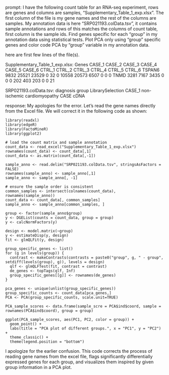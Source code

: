 prompt:
I have the following count table for an RNA-seq experiment, rows are genes and columns are samples, "Supplementary_Table_1_exp.xlsx". The first column of the file is my gene names and the rest of the columns are samples. My annotation data is here  "SRP021193.colData.tsv", it contains sample annotations and rows of this matches the columns of count table, first column is the sample ids. Find genes specific for each "group" in my annotation data  using statistical tests. Plot PCA only using "group" specific genes and color code PCA by "group" variable in my annotation data.

here are first few lines of the file(s).

Supplementary_Table_1_exp.xlsx:
Genes	CASE_1	CASE_2	CASE_3	CASE_4	CASE_5	CASE_6	CTRL_1	CTRL_2	CTRL_3	CTRL_4	CTRL_5	CTRL_6
TSPAN6	9832	25521	23529	0	32	0	10558	20573	6507	0	0	 0
TNMD	3281	 7167	 3435	0	 0	0	  202	  403	 203	0	0	21


SRP021193.colData.tsv:
	diagnosis	group	LibrarySelection
CASE_1	non-ischemic cardiomyopathy	CASE	cDNA


response:
My apologies for the error. Let's read the gene names directly from the Excel file. We will correct it in the following code as shown:

```
library(readxl)
library(edgeR)
library(FactoMineR)
library(ggplot2)

# load the count matrix and sample annotation
count_data <- read_excel("Supplementary_Table_1_exp.xlsx")
rownames(count_data) <- count_data[,1]
count_data <- as.matrix(count_data[,-1])

sample_anno <- read.delim("SRP021193.colData.tsv", stringsAsFactors = FALSE)
rownames(sample_anno) <- sample_anno[,1]
sample_anno <- sample_anno[, -1]

# ensure the sample order is consistent
common_samples <- intersect(colnames(count_data), rownames(sample_anno))
count_data <- count_data[, common_samples]
sample_anno <- sample_anno[common_samples, ]

group <- factor(sample_anno$group)
y <- DGEList(counts = count_data, group = group)
y <- calcNormFactors(y) 

design <- model.matrix(~group)
y <- estimateDisp(y, design)
fit <- glmQLFit(y, design)

group_specific_genes <- list()
for (g in levels(group)) {
  contrast <- makeContrasts(contrasts = paste0("group", g, " - group", setdiff(levels(group), g)), levels = design)
  qlf <- glmQLFTest(fit, contrast = contrast)
  de_genes <- topTags(qlf, Inf)
  group_specific_genes[[g]] <- rownames(de_genes)
}

pca_genes <- unique(unlist(group_specific_genes))
group_specific_counts <- count_data[pca_genes,]
PCA <- PCA(group_specific_counts, scale.unit=TRUE)

PCA_sample_scores <- data.frame(sample_scre = PCA$ind$coord, sample = rownames(PCA$ind$coord), group = group)

ggplot(PCA_sample_scores, aes(PC1, PC2, color = group)) +
  geom_point() +
  labs(title = "PCA plot of different groups.", x = "PC1", y = "PC2") +
  theme_classic() +
  theme(legend.position = "bottom")
```

I apologize for the earlier confusion. This code corrects the process of reading gene names from the excel file, flags significantly differentially expressed genes for each group, and visualizes them inspired by given group information in a PCA plot.
